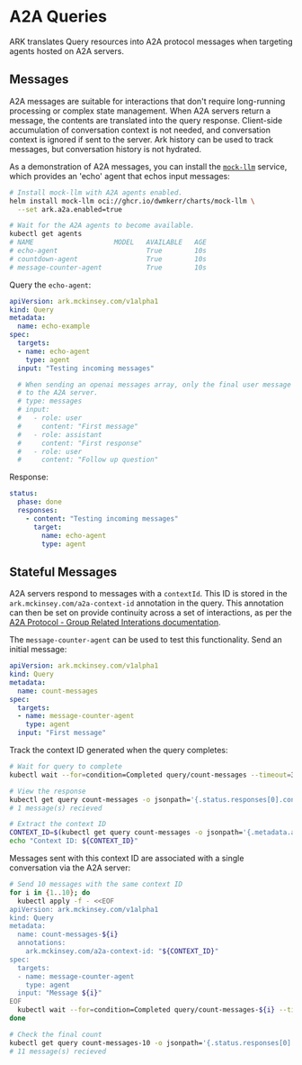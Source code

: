 # A2A Queries

ARK translates Query resources into A2A protocol messages when targeting agents hosted on A2A servers.

## Messages

A2A messages are suitable for interactions that don't require long-running processing or complex state management. When A2A servers return a message, the contents are translated into the query response. Client-side accumulation of conversation context is not needed, and conversation context is ignored if sent to the server. Ark history can be used to track messages, but conversation history is not hydrated.

As a demonstration of A2A messages, you can install the [`mock-llm`](https://github.com/dwmkerr/mock-llm) service, which provides an 'echo' agent that echos input messages:

```bash
# Install mock-llm with A2A agents enabled.
helm install mock-llm oci://ghcr.io/dwmkerr/charts/mock-llm \
  --set ark.a2a.enabled=true

# Wait for the A2A agents to become available.
kubectl get agents
# NAME                    MODEL   AVAILABLE   AGE
# echo-agent                      True        10s
# countdown-agent                 True        10s
# message-counter-agent           True        10s
```

Query the `echo-agent`:


```yaml
apiVersion: ark.mckinsey.com/v1alpha1
kind: Query
metadata:
  name: echo-example
spec:
  targets:
  - name: echo-agent
    type: agent
  input: "Testing incoming messages"

  # When sending an openai messages array, only the final user message is sent
  # to the A2A server.
  # type: messages
  # input:
  #   - role: user
  #     content: "First message"
  #   - role: assistant
  #     content: "First response"
  #   - role: user
  #     content: "Follow up question"
```

Response:

```yaml
status:
  phase: done
  responses:
    - content: "Testing incoming messages"
      target:
        name: echo-agent
        type: agent
```

## Stateful Messages

A2A servers respond to messages with a `contextId`. This ID is stored in the `ark.mckinsey.com/a2a-context-id` annotation in the query. This annotation can then be set on provide continuity across a set of interactions, as per the [A2A Protocol - Group Related Interations documentation](https://a2a-protocol.org/latest/topics/life-of-a-task/#group-related-interactions).

The `message-counter-agent` can be used to test this functionality. Send an initial message:

```yaml
apiVersion: ark.mckinsey.com/v1alpha1
kind: Query
metadata:
  name: count-messages
spec:
  targets:
  - name: message-counter-agent
    type: agent
  input: "First message"
```

Track the context ID generated when the query completes:

```bash
# Wait for query to complete
kubectl wait --for=condition=Completed query/count-messages --timeout=30s

# View the response
kubectl get query count-messages -o jsonpath='{.status.responses[0].content}'
# 1 message(s) recieved

# Extract the context ID
CONTEXT_ID=$(kubectl get query count-messages -o jsonpath='{.metadata.annotations.ark\.mckinsey\.com/a2a-context-id}')
echo "Context ID: ${CONTEXT_ID}"
```

Messages sent with this context ID are associated with a single conversation via the A2A server:

```bash
# Send 10 messages with the same context ID
for i in {1..10}; do
  kubectl apply -f - <<EOF
apiVersion: ark.mckinsey.com/v1alpha1
kind: Query
metadata:
  name: count-messages-${i}
  annotations:
    ark.mckinsey.com/a2a-context-id: "${CONTEXT_ID}"
spec:
  targets:
  - name: message-counter-agent
    type: agent
  input: "Message ${i}"
EOF
  kubectl wait --for=condition=Completed query/count-messages-${i} --timeout=30s
done

# Check the final count
kubectl get query count-messages-10 -o jsonpath='{.status.responses[0].content}'
# 11 message(s) recieved
```

